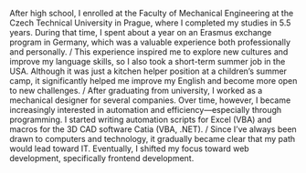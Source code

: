 After high school, I enrolled at the Faculty of Mechanical Engineering at the Czech Technical University in Prague, where I completed my studies in 5.5 years. During that time, I spent about a year on an Erasmus exchange program in Germany, which was a valuable experience both professionally and personally.
/
This experience inspired me to explore new cultures and improve my language skills, so I also took a short-term summer job in the USA. Although it was just a kitchen helper position at a children’s summer camp, it significantly helped me improve my English and become more open to new challenges.
/
After graduating from university, I worked as a mechanical designer for several companies. Over time, however, I became increasingly interested in automation and efficiency—especially through programming. I started writing automation scripts for Excel (VBA) and macros for the 3D CAD software Catia (VBA, .NET).
/
Since I’ve always been drawn to computers and technology, it gradually became clear that my path would lead toward IT. Eventually, I shifted my focus toward web development, specifically frontend development.